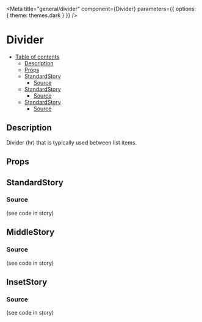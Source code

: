 
<Meta
	title="general/divider"
	component={Divider}
	parameters={{
		options: {
			theme: themes.dark
		}
	}}
/>

# Divider

- [Table of contents](#divider)
  * [Description](#description)
  * [Props](#props)
  * [StandardStory](#standardstory)
    + [Source](#source)
  * [StandardStory](#middlestory)
    + [Source](#source)
  * [StandardStory](#insetstory)
    + [Source](#source)

## Description
Divider (hr) that is typically used between list items.

## Props
<Props of={Divider} />

## StandardStory
<Preview>
	<Story name="standard">
		<List>
			<ListItem text="Banana" />
			<Divider list={true} />
			<ListItem text="Apple" />
		</List>
	</Story>
</Preview>

### Source
(see code in story)

## MiddleStory
<Preview>
	<Story name="middle">
		<List>
			<ListItem text="Banana" />
			<Divider list={true} variant="middle" />
			<ListItem text="Apple" />
		</List>
	</Story>
</Preview>

### Source
(see code in story)

## InsetStory
<Preview>
	<Story name="inset">
		<List>
			<ListItem text="Banana" />
			<Divider list={true} variant="inset" />
			<ListItem text="Apple" />
		</List>
	</Story>
</Preview>

### Source
(see code in story)
